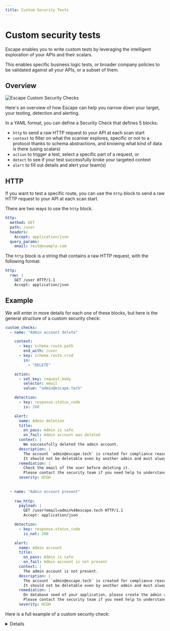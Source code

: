 ```yaml
---
title: Custom Security Tests
---
```


# Custom security tests

Escape enables you to write custom tests by leveraging the intelligent exploration of your APIs and their scalars.

This enables specific business logic tests, or broader company policies to be validated against all your APIs, or a subset of them.

## Overview

![Escape Custom Security Checks](./img/sec_checks_explained.png)

Here's an overview of how Escape can help you narrow down your target, your testing, detection and alerting.

In a YAML format, you can define a Security Check that defines 5 blocks:

- `http` to send a raw HTTP request to your API at each scan start
- `context` to filter on what the scanner explores, specific or not to a protocol thanks to schema abstractions, and knowing what kind of data is there (using scalars)
- `action` to trigger a test, select a specific part of a request, or 
- `detect` to see if your test successfully broke your targeted context
- `alert` to fill out details and alert your team(s)

## HTTP

If you want to test a specific route, you can use the `http` block to send a raw HTTP request to your API at each scan start.

There are two ways to use the `http` block.

```yaml
http:
  method: GET
  path: /user
  headers:
    Accept: application/json
  query_params:
    email: test@example.com
```

The `http` block is a string that contains a raw HTTP request, with the following format:

```yaml
http:
  raw: |
    GET /user HTTP/1.1
    Accept: application/json
```



## Example

We will enter in more details for each one of these blocks, but here is the general structure of a custom security check:

```yaml
custom_checks:
  - name: "Admin account delete"

    context:
      - key: schema.route.path
        end_with: /user
      - key: schema.route.crud
        in:
          - "DELETE"

    action:
      - set_key: request.body
        selector: email
        value: "admin@escape.tech"

    detection:
      - key: response.status_code
        is: 200

    alert:
      name: Admin deletion
      title:
        on_pass: Admin is safe
        on_fail: Admin account was deleted
      context: |
        We successfully deleted the admin account.
      description: |
        The account `admin@escape.tech` is created for compliance reasons.
        It should not be deletable even by another admin and must always be present.
      remediation: |
        Check the email of the user before deleting it.
        Please contact the security team if you need help to understand why this is a problem.
      severity: HIGH
  
  
  - name: "Admin account present"
    
    raw_http:
      payload: |
        GET /user?email=admin%40escape.tech HTTP/1.1
        Accept: application/json

    detection:
      - key: response.status_code
        is_not: 200

    alert:
      name: Admin account
      title:
        on_pass: Admin is safe
        on_fail: Admin account is not present
      context: |
        The admin account is not present.
      description: |
        The account `admin@escape.tech` is created for compliance reasons.
        It should not be deletable even by another admin and must always be present.
      remediation: |
        On database seed of your application, please create the admin account.
        Please contact the security team if you need help to understand why this is a problem.
      severity: HIGH
```

Here is a full example of a custom security check:

<details>

```yaml
custom_checks:
  - name: "My custom check"

    raw_http:
      payload: |
        GET /user HTTP/1.1
        Accept: application/json

    context:
      - key: schema.route.path
        contains: /api/{resource}

      - key: schema.route.method
        in:
          - "GET"
          - "POST"
          - "PUT"

      - key: schema.route.scalars.types
        contains:
          - "USER"
          - "EMAIL"
          - "PASSWORD"
          - "URL"

      - key: schema.route.scalars.sensitivity
        gt: 0.5

    action:

      - set_key: request.body
        selector: param_name
        value: "{{modify_value}}"

      - set_key: request.body
        selector: param_name2
        values:
          - "{{modify_value}}"
          - "{{modify_value2}}"

      - set_key: request.headers
        selector: Content-Type
        value: "{{modify_value}}"

      - set_key: helpers.request.scalars
        scalar: "EMAIL"
        value: "{{modify_value}}"

      - set_key: helpers.request.scalars
        scalar: "URL"
        auto_payloads: true

      - set_key: request.body
        jq: '. | {"user": .user + " {{modify_value}}"}'

      - set_key: helpers.request.arguments
        selector: arg_name
        value: "{{modify_value}}"

    detection:
      - key: response.status_code
        is: 200

      - key: response.body
        contains: "{{expected_content}}"

      - key: response.time
        gt: 20
        lt: 200

      - key: helpers.response.is_successful
        is: true

      - key: helpers.response.scalars.detected
        contains:
          - "PASSWORD"

      - key: helpers.response.scalars.sensitivity
        gt: 0.5

      - key: helpers.request.arguments
        contains:
          - "query"

      - key: helpers.request.crud
        in:
          - "CREATE"

      - key: response.json
        jq: '.message == "ok"'

    alert:
      name: Escape emails
      title:
        on_pass: Email check is compliant
        on_fail: Only escape employee can register
      context: |
        On our production environment, only escape emails are allowed.
      description: |
        Call the security team if you need ...
      remediation: |
        Do a validation before registering a user ...
      severity: HIGH
```

</details>